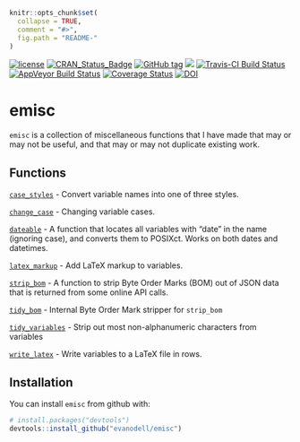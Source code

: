 <!-- README.md is generated from README.Rmd. Please edit that file -->


```r
knitr::opts_chunk$set(
  collapse = TRUE,
  comment = "#>",
  fig.path = "README-"
)
```

[![license](https://img.shields.io/github/license/mashape/apistatus.svg)](https://github.com/EvanOdell/emisc/blob/master/LICENSE)
[![CRAN_Status_Badge](https://www.r-pkg.org/badges/version/emisc)](https://cran.r-project.org/package=emisc)
[![GitHub tag](https://img.shields.io/github/tag/evanodell/emisc.svg)](https://github.com/evanodell/emisc)
[![](https://cranlogs.r-pkg.org/badges/grand-total/emisc)](https://dgrtwo.shinyapps.io/cranview/)
[![Travis-CI Build Status](https://travis-ci.org/evanodell/emisc.svg?branch=master)](https://travis-ci.org/evanodell/emisc)
[![AppVeyor Build Status](https://ci.appveyor.com/api/projects/status/github/evanodell/emisc?branch=master&svg=true)](https://ci.appveyor.com/project/evanodell/emisc)
[![Coverage Status](https://img.shields.io/codecov/c/github/evanodell/emisc/master.svg)](https://codecov.io/github/evanodell/emisc?branch=master)
[![DOI](https://zenodo.org/badge/96876145.svg)](https://zenodo.org/badge/latestdoi/96876145)


# emisc

`emisc` is a collection of miscellaneous functions that I have made that may or may not be useful, and that may or may not duplicate existing work.


## Functions

[`case_styles`](https://docs.evanodell.com/emisc/reference/case_styles.html) - Convert variable names into one of three styles.

[`change_case`](https://docs.evanodell.com/emisc/reference/change_case.html) - Changing variable cases.

[`dateable`](https://docs.evanodell.com/emisc/reference/dateable.html)  - A function that locates all variables with "date" in the name (ignoring case), and converts them to POSIXct. Works on both dates and datetimes.

[`latex_markup`](https://docs.evanodell.com/emisc/reference/latex_markup.html) - Add LaTeX markup to variables.

[`strip_bom`](https://docs.evanodell.com/emisc/reference/strip_bom.html) - A function to strip Byte Order Marks (BOM) out of JSON data that is returned from some online API calls.

[`tidy_bom`](https://docs.evanodell.com/emisc/reference/tidy_bom.html) - Internal Byte Order Mark stripper for `strip_bom`

[`tidy_variables`](https://docs.evanodell.com/emisc/reference/tidy_variables.html) - Strip out most non-alphanumeric characters from variables

[`write_latex`](https://docs.evanodell.com/emisc/reference/write_latex.html) - Write variables to a LaTeX file in rows.

## Installation

You can install `emisc` from github with:

```r
# install.packages("devtools")
devtools::install_github("evanodell/emisc")
```
